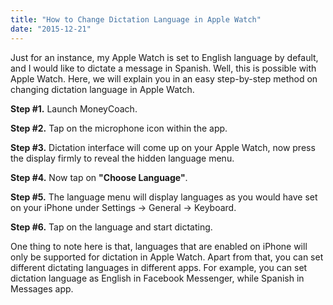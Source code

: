 ```yaml
---
title: "How to Change Dictation Language in Apple Watch"
date: "2015-12-21"
---
```


Just for an instance, my Apple Watch is set to English language by default, and I would like to dictate a message in Spanish. Well, this is possible with Apple Watch. Here, we will explain you in an easy step-by-step method on changing dictation language in Apple Watch.

**Step #1.** Launch MoneyCoach.

**Step #2.** Tap on the microphone icon within the app.

**Step #3.** Dictation interface will come up on your Apple Watch, now press the display firmly to reveal the hidden language menu.

**Step #4.** Now tap on **"Choose Language"**.

**Step #5.** The language menu will display languages as you would have set on your iPhone under Settings → General → Keyboard.

**Step #6.** Tap on the language and start dictating.

One thing to note here is that, languages that are enabled on iPhone will only be supported for dictation in Apple Watch. Apart from that, you can set different dictating languages in different apps. For example, you can set dictation language as English in Facebook Messenger, while Spanish in Messages app.
